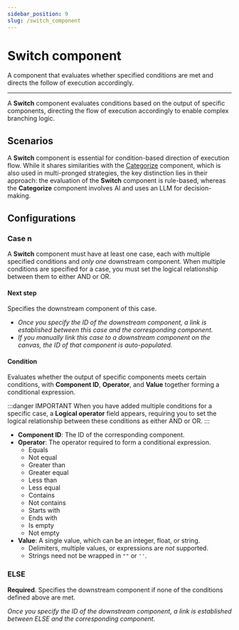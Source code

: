 ```yaml
---
sidebar_position: 9
slug: /switch_component
---
```


# Switch component

A component that evaluates whether specified conditions are met and directs the follow of execution accordingly. 

---

A **Switch** component evaluates conditions based on the output of specific components, directing the flow of execution accordingly to enable complex branching logic.

## Scenarios

A **Switch** component is essential for condition-based direction of execution flow. While it shares similarities with the [Categorize](./categorize.mdx) component, which is also used in multi-pronged strategies, the key distinction lies in their approach: the evaluation of the **Switch** component is rule-based, whereas the **Categorize** component involves AI and uses an LLM for decision-making. 

## Configurations

### Case n

A **Switch** component must have at least one case, each with multiple specified conditions and *only one* downstream component. When multiple conditions are specified for a case, you must set the logical relationship between them to either AND or OR.

#### Next step

Specifies the downstream component of this case.

- *Once you specify the ID of the downstream component, a link is established between this case and the corresponding component.*
- *If you manually link this case to a downstream component on the canvas, the ID of that component is auto-populated.*

#### Condition

Evaluates whether the output of specific components meets certain conditions, with **Component ID**, **Operator**, and **Value** together forming a conditional expression.

:::danger IMPORTANT
When you have added multiple conditions for a specific case, a **Logical operator** field appears, requiring you to set the logical relationship between these conditions as either AND or OR.
:::

- **Component ID**: The ID of the corresponding component.
- **Operator**: The operator required to form a conditional expression.
  - Equals
  - Not equal
  - Greater than
  - Greater equal
  - Less than
  - Less equal
  - Contains 
  - Not contains 
  - Starts with
  - Ends with
  - Is empty
  - Not empty
- **Value**: A single value, which can be an integer, float, or string.  
  - Delimiters, multiple values, or expressions are *not* supported.
  - Strings need not be wrapped in `""` or `''`.

### ELSE 

**Required**. Specifies the downstream component if none of the conditions defined above are met.

*Once you specify the ID of the downstream component, a link is established between ELSE and the corresponding component.*
